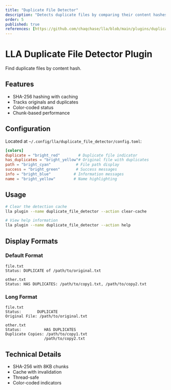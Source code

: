 ```yaml
---
title: "Duplicate File Detector"
description: "Detects duplicate files by comparing their content hashes"
order: 5
published: true
references: [https://github.com/chaqchase/lla/blob/main/plugins/duplicate_file_detector]
---
```

# LLA Duplicate File Detector Plugin

Find duplicate files by content hash.

## Features

- SHA-256 hashing with caching
- Tracks originals and duplicates
- Color-coded status
- Chunk-based performance

## Configuration

Located at `~/.config/lla/duplicate_file_detector/config.toml`:

```toml
[colors]
duplicate = "bright_red"        # Duplicate file indicator
has_duplicates = "bright_yellow"# Original file with duplicates
path = "bright_cyan"           # File path display
success = "bright_green"       # Success messages
info = "bright_blue"          # Information messages
name = "bright_yellow"        # Name highlighting
```

## Usage

```bash
# Clear the detection cache
lla plugin --name duplicate_file_detector --action clear-cache

# View help information
lla plugin --name duplicate_file_detector --action help
```

## Display Formats

### Default Format

```
file.txt
Status: DUPLICATE of /path/to/original.txt

other.txt
Status: HAS DUPLICATES: /path/to/copy1.txt, /path/to/copy2.txt
```

### Long Format

```
file.txt
Status:       DUPLICATE
Original File: /path/to/original.txt

other.txt
Status:          HAS DUPLICATES
Duplicate Copies: /path/to/copy1.txt
                 /path/to/copy2.txt
```

## Technical Details

- SHA-256 with 8KB chunks
- Cache with invalidation
- Thread-safe
- Color-coded indicators
